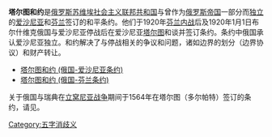 {{disambig}}

'''塔尔图和约'''是[[俄罗斯苏维埃社会主义联邦共和国|俄罗斯苏维埃社会主义联邦共和国]]与曾作为[[俄罗斯帝国|俄罗斯帝国]]一部分而[[独立|独立]]的[[爱沙尼亚|爱沙尼亚]]和[[芬兰|芬兰]]签订的和平条约。他们于1920年[[芬兰内战|芬兰内战]]后及1920年1月1日布尔什维克俄国与爱沙尼亚停战后在爱沙尼亚[[塔尔图|塔尔图]]和谈并签订条约。条约中俄国承认爱沙尼亚独立。和约解决了与停战相关的争议和问题，诸如边界的划分（边界协议）和财产转让。

* [[塔尔图和约_(俄国-爱沙尼亚条约)|塔尔图和约 (俄国-爱沙尼亚条约)]]
* [[塔尔图和约_(俄国-芬兰条约)|塔尔图和约 (俄国-芬兰条约)]]

关于俄国与瑞典在[[立窝尼亚战争|立窝尼亚战争]]期间于1564年在塔尔图（多尔帕特）签订的条约，请见{{link-en|多尔帕特和约|Treaty of Dorpat}}。

[[Category:五字消歧义|Category:五字消歧义]]